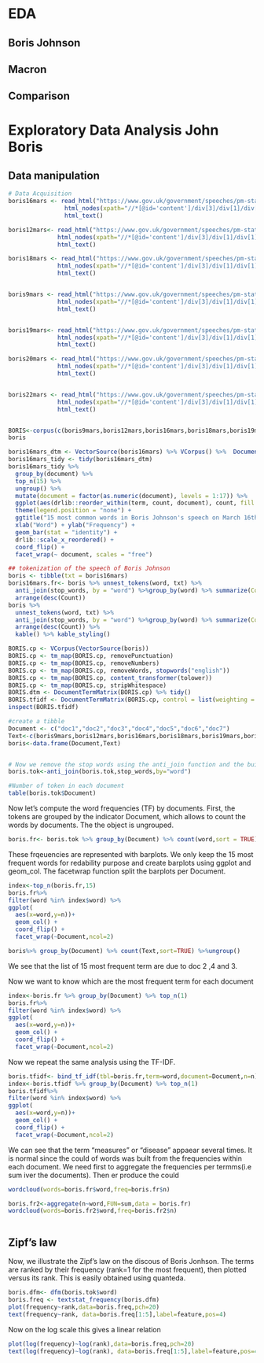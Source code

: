 # EDA

## Boris Johnson

## Macron

## Comparison
# Exploratory Data Analysis John Boris

## Data manipulation
```r
# Data Acquisition
boris16mars <- read_html("https://www.gov.uk/government/speeches/pm-statement-on-coronavirus-16-march-2020") %>%
                html_nodes(xpath="//*[@id='content']/div[3]/div[1]/div[1]/div[2]/div") %>% 
                html_text()

boris12mars<- read_html("https://www.gov.uk/government/speeches/pm-statement-on-coronavirus-12-march-2020") %>%   
              html_nodes(xpath="//*[@id='content']/div[3]/div[1]/div[1]/div[2]/div") %>%
              html_text()

boris18mars <- read_html("https://www.gov.uk/government/speeches/pm-statement-on-coronavirus-18-march-2020") %>%   
              html_nodes(xpath="//*[@id='content']/div[3]/div[1]/div[1]/div[2]/div") %>%
              html_text()


boris9mars <- read_html("https://www.gov.uk/government/speeches/pm-statement-on-coronavirus-9-march-2020") %>% 
              html_nodes(xpath="//*[@id='content']/div[3]/div[1]/div[1]/div[2]/div") %>%
              html_text()


boris19mars<- read_html("https://www.gov.uk/government/speeches/pm-statement-on-coronavirus-19-march-2020") %>% 
              html_nodes(xpath="//*[@id='content']/div[3]/div[1]/div[1]/div[2]/div") %>%
              html_text()

boris20mars <- read_html("https://www.gov.uk/government/speeches/pm-statement-on-coronavirus-20-march-2020") %>% 
              html_nodes(xpath="//*[@id='content']/div[3]/div[1]/div[1]/div[2]/div") %>%
              html_text()


boris22mars <- read_html("https://www.gov.uk/government/speeches/pm-statement-on-coronavirus-22-march-2020") %>% 
              html_nodes(xpath="//*[@id='content']/div[3]/div[1]/div[1]/div[2]/div") %>%
              html_text()


BORIS<-corpus(c(boris9mars,boris12mars,boris16mars,boris18mars,boris19mars,boris20mars,boris22mars))
boris


```

```r
boris16mars_dtm <- VectorSource(boris16mars) %>% VCorpus() %>%  DocumentTermMatrix(control=list(removePunctuation=TRUE, removeNumbers=TRUE, stopwords=TRUE))
boris16mars_tidy <- tidy(boris16mars_dtm)
boris16mars_tidy %>%
  group_by(document) %>%
  top_n(15) %>%
  ungroup() %>%
  mutate(document = factor(as.numeric(document), levels = 1:17)) %>%
  ggplot(aes(drlib::reorder_within(term, count, document), count, fill =term)) +
  theme(legend.position = "none") +
  ggtitle("15 most common words in Boris Johnson's speech on March 16th") +
  xlab("Word") + ylab("Frequency") +
  geom_bar(stat = "identity") +
  drlib::scale_x_reordered() +
  coord_flip() +
  facet_wrap(~ document, scales = "free")
```


```r
## tokenization of the speech of Boris Johnson
boris <- tibble(txt = boris16mars)
boris16mars.fr<- boris %>% unnest_tokens(word, txt) %>%
  anti_join(stop_words, by = "word") %>%group_by(word) %>% summarize(Count =n()) %>% 
  arrange(desc(Count)) 
boris %>%
  unnest_tokens(word, txt) %>%
  anti_join(stop_words, by = "word") %>%group_by(word) %>% summarize(Count =n()) %>% 
  arrange(desc(Count)) %>%
  kable() %>% kable_styling()
```


```r
BORIS.cp <- VCorpus(VectorSource(boris))
BORIS.cp <- tm_map(BORIS.cp, removePunctuation) 
BORIS.cp <- tm_map(BORIS.cp, removeNumbers)
BORIS.cp <- tm_map(BORIS.cp, removeWords, stopwords("english"))
BORIS.cp <- tm_map(BORIS.cp, content_transformer(tolower))
BORIS.cp <- tm_map(BORIS.cp, stripWhitespace)
BORIS.dtm <- DocumentTermMatrix(BORIS.cp) %>% tidy()
BORIS.tfidf <- DocumentTermMatrix(BORIS.cp, control = list(weighting = weightTfIdf))
inspect(BORIS.tfidf)
```



```r
#create a tibble
Document <- c("doc1","doc2","doc3","doc4","doc5","doc6","doc7")
Text<-c(boris9mars,boris12mars,boris16mars,boris18mars,boris19mars,boris20mars,boris22mars)
boris<-data.frame(Document,Text)


# Now we remove the stop words using the anti_join function and the built-in stop_word object.That will remove unimportant word like the "a","the" etc...
boris.tok<-anti_join(boris.tok,stop_words,by="word")

#Number of token in each document
table(boris.tok$Document)

```

Now let's compute the word frequencies (TF) by documents. First, the tokens are grouped by the indicator Document, which allows to count the words by documents. The the object is ungrouped.

```r
boris.fr<- boris.tok %>% group_by(Document) %>% count(word,sort = TRUE) %>% ungroup()

```

These frqeuencies are represented with barplots. We only keep the 15 most frequent words for redability purpose and create barplots using ggplot and geom_col. The facetwrap function split the barplots per Document.

```r
index<-top_n(boris.fr,15)
boris.fr%>%
filter(word %in% index$word) %>%
ggplot( 
  aes(x=word,y=n))+
  geom_col() +
  coord_flip() +
  facet_wrap(~Document,ncol=2)

boris%>% group_by(Document) %>% count(Text,sort=TRUE) %>%ungroup()

```

We see that the list of 15 most frequent term are due to doc 2 ,4 and 3. 

Now we want to know which are  the most frequent term for each document

```r
index<-boris.fr %>% group_by(Document) %>% top_n(1)
boris.fr%>%
filter(word %in% index$word) %>%
ggplot( 
  aes(x=word,y=n))+
  geom_col() +
  coord_flip() +
  facet_wrap(~Document,ncol=2)
```


Now we repeat the same analysis using the TF-IDF.

```r
boris.tfidf<- bind_tf_idf(tbl=boris.fr,term=word,document=Document,n=n)
index<-boris.tfidf %>% group_by(Document) %>% top_n(1)
boris.tfidf%>%
filter(word %in% index$word) %>%
ggplot( 
  aes(x=word,y=n))+
  geom_col() +
  coord_flip() +
  facet_wrap(~Document,ncol=2)

```
We can see that the term "measures" or "disease" appaear several times. It is normal since the could of words was built from the frequencies within each document. We need first to aggregate the frequencies per termms(i.e sum iver the documents). Then er produce the could

```r
wordcloud(words=boris.fr$word,freq=boris.fr$n)

```

```r
boris.fr2<-aggregate(n~word,FUN=sum,data = boris.fr)
wordcloud(words=boris.fr2$word,freq=boris.fr2$n)



```

## Zipf's law

Now, we illustrate the Zipf's law on the discous of Boris Jonhson. The terms are ranked by their frequency (rank=1 for the most frequent), then plotted versus its rank. This is easily obtained using quanteda.

```r
boris.dfm<- dfm(boris.tok$word)
boris.freq <- textstat_frequency(boris.dfm)
plot(frequency~rank,data=boris.freq,pch=20)
text(frequency~rank, data=boris.freq[1:5],label=feature,pos=4)
```

Now on the log scale this gives a linear relation

```r
plot(log(frequency)~log(rank),data=boris.freq,pch=20)
text(log(frequency)~log(rank), data=boris.freq[1:5],label=feature,pos=4)
```



